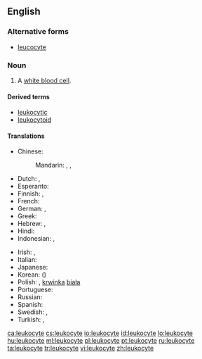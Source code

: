 ==English==
{{wikipedia}}

===Alternative forms===
* [[leucocyte]]

===Noun===
{{en-noun}}

# {{hematology|cytology|immunology}} A [[white blood cell]].

====Derived terms====
* [[leukocytic]]
* [[leukocytoid]]

====Translations====
{{trans-top|a white blood cell}}
* Chinese:
*: Mandarin: {{t|cmn|白血球|tr=báixuèqiú|sc=Hani}}, {{t|cmn|白細胞|sc=Hani}}, {{t|cmn|白细胞|tr=báixìbāo|sc=Hani}}
* Dutch: {{t+|nl|leukocyt|m}}, {{t-|nl|witte bloedcel|f|m}}
* Esperanto: {{t|eo|leŭkocito}}
* Finnish: {{t+|fi|valkosolu}}, {{t+|fi|leukosyytti}}
* French: {{t+|fr|leucocyte|m}}
* German: {{t+|de|Leukozyt|m}}, {{t-|de|weißes Blutkörperchen|n}}
* Greek: {{t-|el|λευκό αιμοσφαίριο|n|tr=lefkó aimosfaírio}}
* Hebrew: {{t-|he|תא דם לבן}}, {{t-|he|לויקוציט}}
* Hindi: {{t-|hi|श्वेताणु|m|tr=śvetāṇu|sc=Deva}}
* Indonesian: {{t+|id|leukosit}}, {{t+|id|sel darah putih}}
{{trans-mid}}
* Irish: {{t-|ga|leocaicít|f}}, {{t-|ga|fuilchill bhán|f}}
* Italian: {{t+|it|leucocita|m}}
* Japanese: {{t-|ja|白血球|tr=はっけっきゅう, hakkekkyū}}
* Korean: {{t+|ko|백혈구|tr=baekhyeolgu|sc=Kore}} ({{t+|ko|白血球|sc=Kore}})
* Polish: {{t-|pl|leukocyt|m}}, [[krwinka]] [[biała]] {{f}}
* Portuguese: {{t+|pt|leucócito|m}}
* Russian: {{t+|ru|лейкоцит|m|tr=lejkocít}}
* Spanish: {{t+|es|leucocito|m}}
* Swedish: {{t+|sv|leukocyt}}, {{t+|sv|vit blodkropp}}
* Turkish: {{t+|tr|akyuvar}}, {{t+|tr|lökosit}}
{{trans-bottom}}

[[ca:leukocyte]]
[[cs:leukocyte]]
[[io:leukocyte]]
[[id:leukocyte]]
[[lo:leukocyte]]
[[hu:leukocyte]]
[[ml:leukocyte]]
[[pl:leukocyte]]
[[pt:leukocyte]]
[[ru:leukocyte]]
[[ta:leukocyte]]
[[tr:leukocyte]]
[[vi:leukocyte]]
[[zh:leukocyte]]